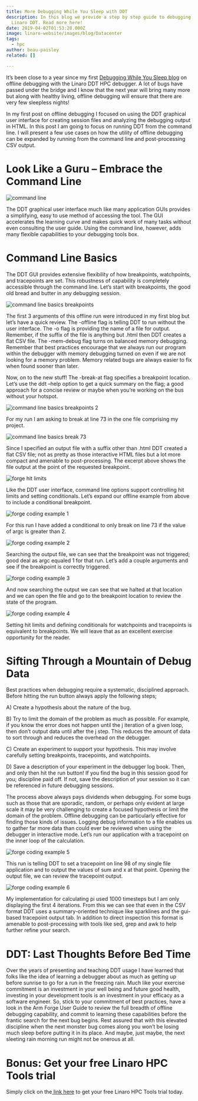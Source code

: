 ```yaml
---
title: More Debugging While You Sleep with DDT
description: In this blog we provide a step by step guide to debugging with
  Linaro DDT. Read more here!
date: 2019-04-02T01:53:28.000Z
image: linaro-website/images/blog/Datacenter
tags:
  - hpc
author: beau-paisley
related: []

---
```


It’s been close to a year since my first [Debugging While You Sleep blog](https://www.linaro.org/blog/debugging-while-you-sleep-using-linaro-ddt/) on offline debugging with the Linaro DDT HPC debugger.  A lot of bugs have passed under the bridge and I know that the next year will bring many more but along with healthy living, offline debugging will ensure that there are very few sleepless nights!

In my first post on offline debugging I focused on using the DDT graphical user interface for creating session files and analyzing the debugging output in HTML. In this post I am going to focus on running DDT from the command line. I will present a few use cases on how the utility of offline debugging can be expanded by running from the command line and post-processing CSV output.

# Look Like a Guru – Embrace the Command Line

![command line](/linaro-website/images/blog/command-line)

The DDT graphical user interface much like many application GUIs provides a simplifying, easy to use method of accessing the tool. The GUI accelerates the learning curve and makes quick work of many tasks without even consulting the user guide.  Using the command line, however, adds many flexible capabilities to your debugging tools box.

# Command Line Basics

The DDT GUI provides extensive flexibility of how breakpoints, watchpoints, and tracepoints are set. This robustness of capability is completely accessible through the command line. Let’s start with breakpoints, the good old bread and butter in any debugging session.

![command line basics breakpoints](/linaro-website/images/blog/command-line-basics-breakpoints)

The first 3 arguments of this offline run were introduced in my first blog but let’s have a quick review. The -offline flag is telling DDT to run without the user interface. The -o flag is providing the name of a file for output.  Remember, if the suffix of the file is anything but .html then DDT creates a flat CSV file. The -mem-debug flag turns on balanced memory debugging. Remember that best practices encourage that we always run our program within the debugger with memory debugging turned on even if we are not looking for a memory problem.  Memory related bugs are always easier to fix when found sooner than later.

Now, on to the new stuff! The -break-at flag specifies a breakpoint location. Let’s use the ddt –help option to get a quick summary on the flag; a good approach for a concise review or maybe when you’re working on the bus without your hotspot.

![command line basics breakpoints 2](/linaro-website/images/blog/command-line-basics-breakpoints-2)

For my run I am asking to break at line 73 in the one file comprising my project.

![command line basics break 73](/linaro-website/images/blog/command-line-basics-break-73)

Since I specified an output file with a suffix other than .html DDT created a flat CSV file; not as pretty as those interactive HTML files but a lot more compact and amenable to post-processing. The excerpt above shows the file output at the point of the requested breakpoint.

![forge hit  limits](/linaro-website/images/blog/forge-hit-limits)

Like the DDT user interface, command line options support controlling hit limits and setting conditionals.  Let’s expand our offline example from above to include a conditional breakpoint.

![forge coding example 1](/linaro-website/images/blog/forge-coding-example-1)

For this run I have added a conditional to only break on line 73 if the value of argc is greater than 2.

![forge coding example 2](/linaro-website/images/blog/forge-coding-example-2)

Searching the output file, we can see that the breakpoint was not triggered; good deal as argc equaled 1 for that run.  Let’s add a couple arguments and see if the breakpoint is correctly triggered.

![forge coding example 3](/linaro-website/images/blog/forge-coding-example-3)

And now searching the output we can see that we halted at that location and we can open the file and go to the breakpoint location to review the state of the program.

![forge coding example 4](/linaro-website/images/blog/forge-coding-example-4)

Setting hit limits and defining conditionals for watchpoints and tracepoints is equivalent to breakpoints.  We will leave that as an excellent exercise opportunity for the reader.

# Sifting Through a Mountain of Debug Data

Best practices when debugging require a systematic, disciplined approach.  Before hitting the run button always apply the following steps;

A) Create a hypothesis about the nature of the bug.

B) Try to limit the domain of the problem as much as possible. For example, if you know the error does not happen until the j iteration of a given loop, then don’t output data until after the j step. This reduces the amount of data to sort through and reduces the overhead on the debugger.

C) Create an experiment to support your hypothesis. This may involve carefully setting breakpoints, tracepoints, and watchpoints.

D) Save a description of your experiment in the debugger log book. Then, and only then hit the run button! If you find the bug in this session good for you; discipline paid off. If not, save the description of your session so it can be referenced in future debugging sessions.

The process above always pays dividends when debugging. For some bugs such as those that are sporadic, random, or perhaps only evident at large scale it may be very challenging to create a focused hypothesis or limit the domain of the problem. Offline debugging can be particularly effective for finding those kinds of issues. Logging debug information to a file enables us to gather far more data than could ever be reviewed when using the debugger in interactive mode. Let’s run our application with a tracepoint on the inner loop of the calculation.

![forge coding example 5](/linaro-website/images/blog/forge-coding-example-5)

This run is telling DDT to set a tracepoint on line 98 of my single file application and to output the values of sum and x at that point. Opening the output file, we can review the tracepoint output.

![forge coding example 6](/linaro-website/images/blog/forge-coding-example-6)

My implementation for calculating pi used 1000 timesteps but I am only displaying the first 4 iterations. From this we can see that even in the CSV format DDT uses a summary-oriented technique like sparklines and the gui-based tracepoint output tab. In addition to direct inspection this format is amenable to post-processing with tools like sed, grep and awk to help further refine your search.

# DDT: Last Thoughts Before Bed Time

Over the years of presenting and teaching DDT usage I have learned that folks like the idea of learning a debugger about as much as getting up before sunrise to go for a run in the freezing rain. Much like your exercise commitment is an investment in your well being and future good health, investing in your development tools is an investment in your efficacy as a software engineer. So, stick to your commitment of best practices, have a look in the Arm Forge User Guide to review the full breadth of offline debugging capability, and commit to learning these capabilities before the frantic search for the next bug begins. Rest assured that with this elevated discipline when the next monster bug comes along you won’t be losing much sleep before putting it in its place.  And maybe, just maybe, the next sleeting rain morning run might not be onerous at all.

# Bonus: Get your free Linaro HPC Tools trial

Simply click on the[ link here](https://www.linaroforge.com/freeTrial/) to get your free Linaro HPC Tools trial today.
